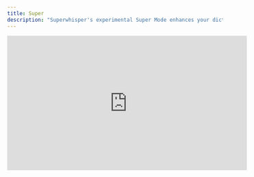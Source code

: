 ```yaml
---
title: Super
description: "Superwhisper's experimental Super Mode enhances your dictation experience with advanced context awareness & dynamic output formatting"
---
```


<iframe
  width="560"
  height="315"
  src="https://youtube.com/embed/-orvzgTRKSc"
  title="YouTube video player"
  frameBorder="0"
  allow="accelerometer; autoplay; clipboard-write; encrypted-media; gyroscope; picture-in-picture"
  allowFullScreen
  style={{ width: '100%', borderRadius: '0.5rem' }}
></iframe>